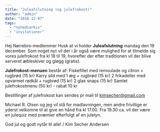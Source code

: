 ```yaml
---
title: "Juleafslutning (og julefrokost)"
author: "admin"
date: "2016-12-07"
tags: 
  - "nyhedsarkiv"
  - "invitationer"
---
```


Hej Nørrebro-medlemmer Husk at vi holder **Juleafslutning** mandag den 19 december. Som noget nyt vil der i år også være mulighed for at tilmelde sig vores julefrokost fra kl 18 til 19, hvorefter der efter traditionen vil der blive serveret æbleskiver og gløgg (gratis).

**Julefrokost-menuen** består af: Fiskefillet med remoulade og citron + rugbrød (15 kr) Karry sild med 1 æg + rugbrød (15 kr) 2 frikadeller med opvarmet rødkål + rugbrød (15 kr) 2 glas snaps (15 kr) Samlet julefrokostmenu (50 kr) - rabat 10 kr

Bestillinger af julefrokost kan sendes pr mail til kimsecher@gmail.com

Michael R. Olsen og jeg vil stå for madlavningen, men andre frivillige er yderst velkomne til at give en hånd fra kl 17.00. Fra 19.30 ca. vil der være en julequiz med præmier efterfulgt af en julelyn.

God jul og godt nytår til alle! / Kim Secher Andersen
